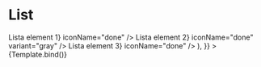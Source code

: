 

<Meta title="Components/List" component={List} />

# List

<Canvas>
  <Story
    name="Overview"
    args={{
      gap: "8px",
      children: (
        <>
          <ListItem children={<>Lista element 1</>} iconName="done" />
          <ListItem
            children={<>Lista element 2</>}
            iconName="done"
            variant="gray"
          />
          <ListItem children={<>Lista element 3</>} iconName="done" />
        </>
      ),
    }}
  >
    {Template.bind()}
  </Story>
</Canvas>

<ArgsTable />

